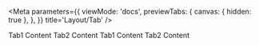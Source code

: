 
<Meta
    parameters={{
        viewMode: 'docs',
        previewTabs: {
            canvas: { hidden: true },
        },
    }}
    title='Layout/Tab'
/>

<Canvas>
    <Story name='button'>
        <Tab type={'btn'} color={'info'} use={'Tab1'} onSelected={console.log}>
            <TabItem name={'Tab1'}>Tab1 Content</TabItem>
            <TabItem name={'Tab2'}>Tab2 Content</TabItem>
        </Tab>
    </Story>
</Canvas>

<Canvas>
    <Story name='line'>
        <Tab type={'line'} color={'danger'} use={'Tab1'}>
            <TabItem name={'Tab1'}>Tab1 Content</TabItem>
            <TabItem name={'Tab2'}>Tab2 Content</TabItem>
        </Tab>
    </Story>
</Canvas>
